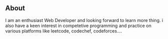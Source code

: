 ## About 
I am an enthusiast Web Developer and looking forward to learn more thing. i also have a keen interest in competetive programming and practice on various platforms like leetcode, codechef, codeforces....

